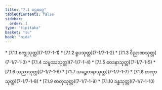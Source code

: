 ```yaml
---
title: "7.1 ပဌမဝဂ္ဂ"
tableOfContents: false
sidebar:
  order: 1
type: "tipitaka"
basket: "su"
book: "nida"
---
```



<DynamicBreadcrumb />



<TableOfContents book="nida" section="7.1">
* [7.1.1 စက္ခုသုတ္တ](7-1/7-1-1)
* [7.1.2 ရူပသုတ္တ](7-1/7-1-2)
* [7.1.3 ဝိညာဏသုတ္တ](7-1/7-1-3)
* [7.1.4 သမ္ဖဿသုတ္တ](7-1/7-1-4)
* [7.1.5 ဝေဒနာသုတ္တ](7-1/7-1-5)
* [7.1.6 သညာသုတ္တ](7-1/7-1-6)
* [7.1.7 သဉ္စေတနာသုတ္တ](7-1/7-1-7)
* [7.1.8 တဏှာသုတ္တ](7-1/7-1-8)
* [7.1.9 ဓာတုသုတ္တ](7-1/7-1-9)
* [7.1.10 ခန္ဓသုတ္တ](7-1/7-1-10)
</TableOfContents>